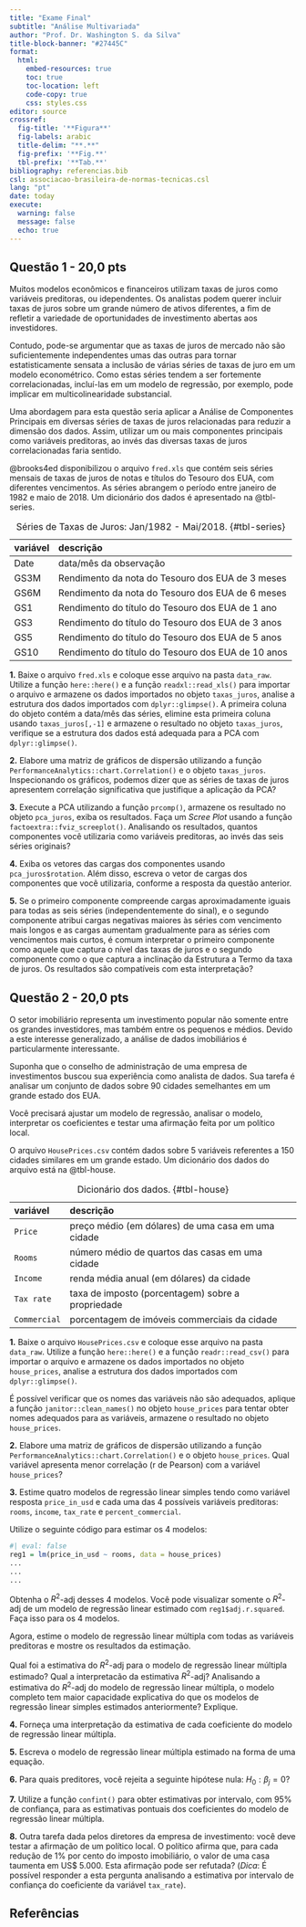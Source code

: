 ```yaml
---
title: "Exame Final"
subtitle: "Análise Multivariada"
author: "Prof. Dr. Washington S. da Silva"
title-block-banner: "#27445C"
format:
  html:
    embed-resources: true
    toc: true
    toc-location: left
    code-copy: true
    css: styles.css
editor: source
crossref:
  fig-title: '**Figura**'
  fig-labels: arabic
  title-delim: "**.**"
  fig-prefix: '**Fig.**'
  tbl-prefix: '**Tab.**'
bibliography: referencias.bib
csl: associacao-brasileira-de-normas-tecnicas.csl
lang: "pt"
date: today
execute: 
  warning: false
  message: false
  echo: true
---
```



## Questão 1 - 20,0 pts

Muitos modelos econômicos e financeiros utilizam taxas de juros como variáveis preditoras, ou idependentes. Os analistas podem querer incluir taxas de juros sobre um grande número de ativos diferentes, a fim de refletir a variedade de oportunidades de investimento abertas aos investidores.

Contudo, pode-se argumentar que as taxas de juros de mercado não são suficientemente independentes umas das outras para tornar estatisticamente 
sensata a inclusão de várias séries de taxas de juro em um modelo econométrico. Como estas séries tendem a ser fortemente correlacionadas, incluí-las em um 
modelo de regressão, por exemplo, pode implicar em multicolinearidade 
substancial.

Uma abordagem para esta questão seria aplicar a Análise de Componentes 
Principais em diversas séries de taxas de juros relacionadas 
para reduzir a dimensão dos dados. Assim, utilizar um ou mais 
componentes principais como variáveis preditoras, ao invés das diversas 
taxas de juros correlacionadas faria sentido.

@brooks4ed disponibilizou o arquivo `fred.xls` que contém seis séries mensais 
de taxas de juros de notas e títulos do Tesouro dos EUA,  com diferentes vencimentos. As séries abrangem o período entre janeiro de 1982 e maio de 
2018. Um dicionário dos dados é apresentado na @tbl-series.

| variável | descrição                                          |
| :------- | :------------------------------------------------- |
| Date     | data/mês da observação                             |
| GS3M     | Rendimento da nota do Tesouro dos EUA de 3 meses   |
| GS6M     | Rendimento da nota do Tesouro dos EUA de 6 meses   |
| GS1      | Rendimento do título do Tesouro dos EUA de 1 ano   |
| GS3      | Rendimento do título do Tesouro dos EUA de 3 anos  |
| GS5      | Rendimento do título do Tesouro dos EUA de 5 anos  |
| GS10     | Rendimento do título do Tesouro dos EUA de 10 anos |
: Séries de Taxas de Juros: Jan/1982 - Mai/2018. {#tbl-series}


**1.** Baixe o arquivo `fred.xls` e coloque esse arquivo na pasta 
`data_raw`. Utilize a função `here::here()` e a função 
`readxl::read_xls()` para importar o arquivo e armazene os dados 
importados no objeto `taxas_juros`, analise a estrutura dos 
dados importados com `dplyr::glimpse()`. A primeira coluna 
do objeto contém a data/mês das séries, elimine esta 
primeira coluna usando `taxas_juros[,-1]` e armazene o 
resultado no objeto `taxas_juros`, verifique se a estrutura 
dos dados está adequada para a PCA com `dplyr::glimpse()`.


**2.** Elabore uma matriz de gráficos de dispersão utilizando a função `PerformanceAnalytics::chart.Correlation()` e o objeto `taxas_juros`. Inspecionando os gráficos, podemos dizer que as séries de taxas de juros apresentem correlação significativa que justifique a aplicação da PCA? 


**3.** Execute a PCA utilizando a função `prcomp()`, armazene os 
resultado no objeto `pca_juros`, exiba os resultados. Faça um 
*Scree Plot* usando a função `factoextra::fviz_screeplot()`. Analisando 
os resultados, quantos componentes você utilizaria como 
variáveis preditoras, ao invés das seis séries originais?


**4.** Exiba os vetores das cargas dos componentes usando `pca_juros$rotation`. 
Além disso, escreva o vetor de cargas dos componentes que você utilizaria, conforme a resposta da questão anterior.


**5.** Se o primeiro componente compreende cargas aproximadamente iguais 
para todas as seis séries (independentemente do sinal), e o segundo componente 
atribui cargas negativas maiores às séries com vencimento mais longos e as 
cargas aumentam gradualmente para as séries com vencimentos mais curtos, é 
comum interpretar o primeiro componente como aquele que captura o nível das 
taxas de juros e o segundo componente como o que captura a inclinação da 
Estrutura a Termo da taxa de juros. Os resultados são compatíveis com esta 
interpretação?



## Questão 2 - 20,0 pts

O setor imobiliário representa um investimento popular não somente entre os 
grandes investidores, mas também entre os pequenos e médios. Devido a este 
interesse generalizado, a análise de dados imobiliários é particularmente 
interessante.

Suponha que o conselho de administração de uma empresa de investimentos 
buscou sua experiência como analista de dados. Sua tarefa é analisar 
um conjunto de dados sobre 90 cidades semelhantes em um grande estado dos 
EUA. 

Você precisará ajustar um modelo de regressão, analisar o modelo, 
interpretar os coeficientes e testar uma afirmação feita por um político 
local. 

O arquivo `HousePrices.csv` contém dados sobre 5 variáveis referentes a 150 
cidades similares em um grande estado. Um dicionário dos dados do 
arquivo está na @tbl-house.

| variável      | descrição                                          |
| :------------ | :------------------------------------------------- |
| `Price`       | preço médio (em dólares) de uma casa em uma cidade |
| `Rooms`       | número médio de quartos das casas em uma cidade    |
| `Income`      | renda média anual (em dólares) da cidade           |
| `Tax rate`    | taxa de imposto (porcentagem) sobre a propriedade  |
| `Commercial`  | porcentagem de imóveis commerciais da cidade       |
: Dicionário dos dados. {#tbl-house}

**1.** Baixe o arquivo `HousePrices.csv` e coloque esse arquivo na pasta 
`data_raw`. Utilize a função `here::here()` e a função 
`readr::read_csv()` para importar o arquivo e armazene os dados 
importados no objeto `house_prices`, analise a estrutura dos 
dados importados com `dplyr::glimpse()`.


É possível verificar que os nomes das variáveis não são adequados, aplique 
a função `janitor::clean_names()` no objeto `house_prices` para tentar 
obter nomes adequados para as variáveis, armazene o resultado no 
objeto `house_prices`. 


**2.** Elabore uma matriz de gráficos de dispersão utilizando a função `PerformanceAnalytics::chart.Correlation()` e o objeto `house_prices`. 
Qual variável apresenta menor correlação (r de Pearson) com a variável 
`house_prices`?


**3.** Estime quatro modelos de regressão linear simples tendo como 
variável resposta `price_in_usd` e cada uma das 4 possíveis 
variáveis preditoras: `rooms`, `income`, `tax_rate` e `percent_commercial`.

Utilize o seguinte código para estimar os 4 modelos:

```r
#| eval: false
reg1 = lm(price_in_usd ~ rooms, data = house_prices) 
...
...
...
```

Obtenha o $R^2$-adj desses 4 modelos. Você pode visualizar somente 
o $R^2$-adj de um modelo de regressão linear estimado com `reg1$adj.r.squared`. 
Faça isso para os 4 modelos.

Agora, estime o modelo de regressão linear múltipla com todas as 
variáveis preditoras e mostre os resultados da estimação.

Qual foi a estimativa do $R^2$-adj para o modelo de regressão linear 
múltipla estimado? Qual a interpretacão da estimativa $R^2$-adj? 
Analisando a estimativa do $R^2$-adj do modelo de regressão linear múltipla, 
o modelo completo tem maior capacidade explicativa do que os modelos 
de regressão linear simples estimados anteriormente? Explique.


**4.** Forneça uma interpretação da estimativa de cada coeficiente do modelo 
de regressão linear múltipla.


**5.** Escreva o modelo de regressão linear múltipla estimado na forma de 
uma equação.


**6.** Para quais preditores, você rejeita a seguinte hipótese 
nula: $H_0: \beta_j = 0$?


**7.** Utilize a função `confint()` para obter estimativas por intervalo, 
com 95% de confiança, para as estimativas pontuais dos coeficientes do modelo 
de regressão linear múltipla. 


**8.** Outra tarefa dada pelos diretores da empresa de investimento: 
você deve testar a afirmação de um político local. O político afirma que, 
para cada redução de 1% por cento do imposto imobiliário, o valor de uma 
casa taumenta em US\$ 5.000. Esta afirmação pode ser refutada? (*Dica*: 
É possível responder a esta pergunta analisando a estimativa por intervalo de 
confiança do coeficiente da variável `tax_rate`).


## Referências

::: {#refs}
:::











